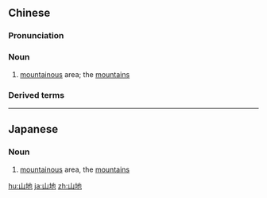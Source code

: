 ==Chinese==
{{zh-forms}}

===Pronunciation===
{{zh-pron
|m=shāndì
|c=saan1 dei6
|h=pfs=sân-thi
|mn=qz,tp,xm:soaⁿ-tōe/kh,zz:soaⁿ-tē
|cat=n
}}

===Noun===
{{zh-noun}}

# [[mountainous]] area; the [[mountain]]s

===Derived terms===
{{zh-der|山地車}}

{{zh-cat|Intermediate}}

----

==Japanese==
{{ja-kanjitab|さん|ち|yomi=o}}

===Noun===
{{ja-noun|さんち}}

# [[mountainous]] area, the [[mountain]]s

[[hu:山地]]
[[ja:山地]]
[[zh:山地]]